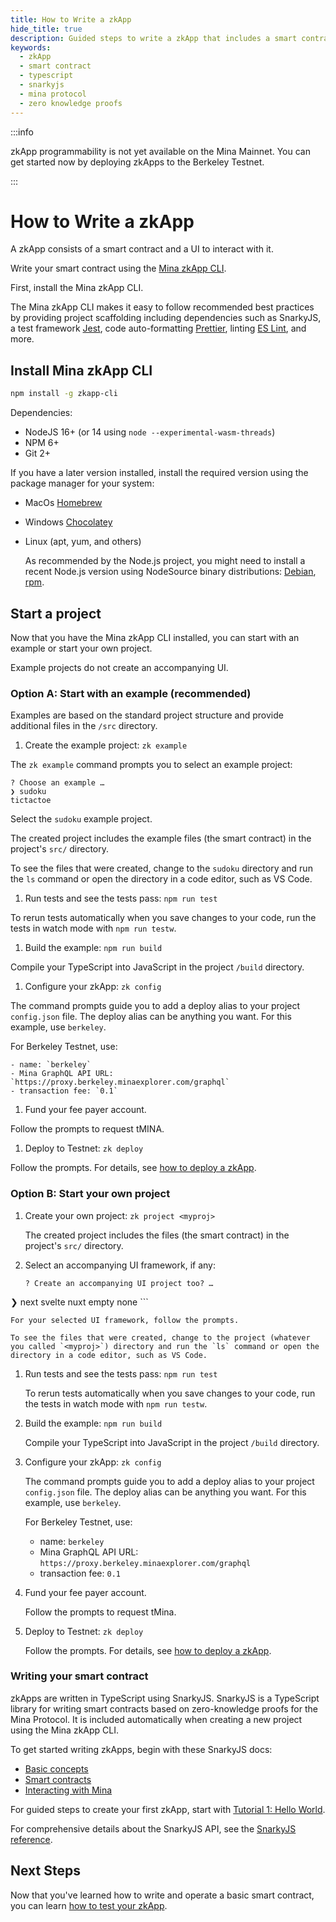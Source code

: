 ```yaml
---
title: How to Write a zkApp
hide_title: true
description: Guided steps to write a zkApp that includes a smart contract and a UI. Create a smart contract with SnarkyJS for Mina Protocol.
keywords:
  - zkApp
  - smart contract
  - typescript
  - snarkyjs
  - mina protocol
  - zero knowledge proofs
---
```


:::info

zkApp programmability is not yet available on the Mina Mainnet. You can get started now by deploying zkApps to the Berkeley Testnet.

:::

# How to Write a zkApp

A zkApp consists of a smart contract and a UI to interact with it. 

Write your smart contract using the [Mina zkApp CLI](https://www.npmjs.com/package/zkapp-cli/). 

First, install the Mina zkApp CLI.

The Mina zkApp CLI makes it easy to follow recommended best practices by providing project scaffolding including dependencies such as SnarkyJS, a test framework [Jest](https://jestjs.io/), code auto-formatting [Prettier](https://prettier.io/
), linting [ES Lint](https://eslint.org/), and more.

## Install Mina zkApp CLI

```sh
npm install -g zkapp-cli
```

Dependencies:

- NodeJS 16+ (or 14 using `node --experimental-wasm-threads`)
- NPM 6+
- Git 2+

If you have a later version installed, install the required version using the package manager for your system: 

- MacOs [Homebrew](https://brew.sh/)

- Windows [Chocolatey](https://chocolatey.org/)

- Linux (apt, yum, and others)

    As recommended by the Node.js project, you might need to install a recent Node.js version using NodeSource binary distributions: [Debian](https://github.com/nodesource/distributions#debinstall), [rpm](https://github.com/nodesource/distributions#rpminstall).

## Start a project

Now that you have the Mina zkApp CLI installed, you can start with an example or start your own project.

Example projects do not create an accompanying UI. 

### Option A: Start with an example (recommended)

Examples are based on the standard project structure and provide additional files in the `/src` directory.

1. Create the example project: `zk example`

  The `zk example` command prompts you to select an example project:

  ```text
  ? Choose an example …
❯ sudoku
  tictactoe
  ```

  Select the `sudoku` example project. 

  The created project includes the example files (the smart contract) in the project's `src/` directory. 
  
  To see the files that were created, change to the `sudoku` directory and run the `ls` command or open the directory in a code editor, such as VS Code.

1. Run tests and see the tests pass: `npm run test`  
  
  To rerun tests automatically when you save changes to your code, run the tests in watch mode with `npm run testw`.

1. Build the example: `npm run build`

  Compile your TypeScript into JavaScript in the project `/build` directory.

1. Configure your zkApp: `zk config`

  The command prompts guide you to add a deploy alias to your project `config.json` file. The deploy alias can be anything you want. For this example, use `berkeley`.
  
  For Berkeley Testnet, use:
  
    - name: `berkeley`
    - Mina GraphQL API URL: `https://proxy.berkeley.minaexplorer.com/graphql`
    - transaction fee: `0.1`

1. Fund your fee payer account.

  Follow the prompts to request tMINA. 

1. Deploy to Testnet: `zk deploy`

  Follow the prompts. For details, see [how to deploy a zkApp](how-to-deploy-a-zkapp).

### Option B: Start your own project

1. Create your own project: `zk project <myproj>`

    The created project includes the files (the smart contract) in the project's `src/` directory. 

1. Select an accompanying UI framework, if any:

    ```text
    ? Create an accompanying UI project too? …
  ❯ next
    svelte
    nuxt
    empty
    none
    ```
    
    For your selected UI framework, follow the prompts.

    To see the files that were created, change to the project (whatever you called `<myproj>`) directory and run the `ls` command or open the directory in a code editor, such as VS Code.

1. Run tests and see the tests pass: `npm run test`  
  
    To rerun tests automatically when you save changes to your code, run the tests in watch mode with `npm run testw`.

1. Build the example: `npm run build`

    Compile your TypeScript into JavaScript in the project `/build` directory.

1. Configure your zkApp: `zk config`

    The command prompts guide you to add a deploy alias to your project `config.json` file. The deploy alias can be anything you want. For this example, use `berkeley`.

    For Berkeley Testnet, use:

    - name: `berkeley`
    - Mina GraphQL API URL: `https://proxy.berkeley.minaexplorer.com/graphql`
    - transaction fee: `0.1`

1. Fund your fee payer account.

    Follow the prompts to request tMina. 

1. Deploy to Testnet: `zk deploy`

    Follow the prompts. For details, see [how to deploy a zkApp](how-to-deploy-a-zkapp).

### Writing your smart contract

zkApps are written in TypeScript using SnarkyJS. SnarkyJS is a TypeScript library for writing smart contracts based on zero-knowledge proofs for the Mina Protocol. It is included automatically when creating a new project using the Mina zkApp CLI.

To get started writing zkApps, begin with these SnarkyJS docs:

- [Basic concepts](./snarkyjs/basic-concepts)
- [Smart contracts](./snarkyjs/smart-contracts)
- [Interacting with Mina](./snarkyjs/interact-with-mina)

For guided steps to create your first zkApp, start with [Tutorial 1: Hello World](./tutorials/hello-world).

For comprehensive details about the SnarkyJS API, see the [SnarkyJS reference](snarkyjs-reference).

## Next Steps

Now that you've learned how to write and operate a basic smart contract, you can learn [how to test your zkApp](how-to-test-a-zkapp).
